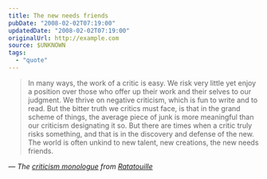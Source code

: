 ```yaml
---
title: The new needs friends
pubDate: "2008-02-02T07:19:00"
updatedDate: "2008-02-02T07:19:00"
originalUrl: http://example.com
source: $UNKNOWN
tags:
  - "quote"
---
```


> In many ways, the work of a critic is easy. We risk very little yet enjoy a position over those who offer up their work and their selves to our judgment. We thrive on negative criticism, which is fun to write and to read. But the bitter truth we critics must face, is that in the grand scheme of things, the average piece of junk is more meaningful than our criticism designating it so. But there are times when a critic truly risks something, and that is in the discovery and defense of the new. The world is often unkind to new talent, new creations, the new needs friends.

— <cite>The [criticism monologue](http://www.youtube.com/watch?v=aPfN_zYKxNQ) from [Ratatouille](http://www.imdb.com/title/tt0382932/)</cite>

